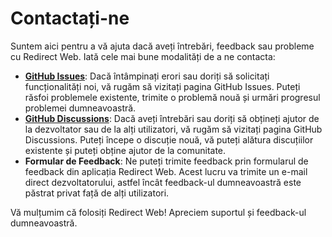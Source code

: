 # Contactați-ne

Suntem aici pentru a vă ajuta dacă aveți întrebări, feedback sau probleme cu Redirect Web. Iată cele mai bune modalități de a ne contacta:

- **[GitHub Issues](https://github.com/mshibanami/RedirectWeb/issues)**: Dacă întâmpinați erori sau doriți să solicitați funcționalități noi, vă rugăm să vizitați pagina GitHub Issues. Puteți răsfoi problemele existente, trimite o problemă nouă și urmări progresul problemei dumneavoastră.
- **[GitHub Discussions](https://github.com/mshibanami/RedirectWeb/discussions)**: Dacă aveți întrebări sau doriți să obțineți ajutor de la dezvoltator sau de la alți utilizatori, vă rugăm să vizitați pagina GitHub Discussions. Puteți începe o discuție nouă, vă puteți alătura discuțiilor existente și puteți obține ajutor de la comunitate.
- **Formular de Feedback**: Ne puteți trimite feedback prin formularul de feedback din aplicația Redirect Web. Acest lucru va trimite un e-mail direct dezvoltatorului, astfel încât feedback-ul dumneavoastră este păstrat privat față de alți utilizatori.

Vă mulțumim că folosiți Redirect Web! Apreciem suportul și feedback-ul dumneavoastră.
